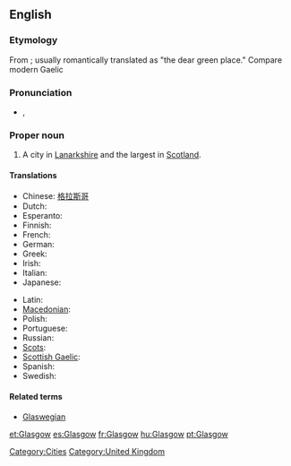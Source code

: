==English==

===Etymology===
From {{etyl|cel-bry}} {{term|glas cu||green hollow}}; usually romantically translated as "the dear green place." Compare modern Gaelic {{term|Glaschu||lang=gd}}

===Pronunciation===
* {{a|UK}} {{IPA|/ˈglæz.gəʊ/}}, {{SAMPA|/"gl{z.g@U/}}
{{rfp|local and general Scottish required}}

===Proper noun===
{{wikipedia}}
{{en-proper noun}}

# A city in [[Lanarkshire]] and the largest in [[Scotland]].

====Translations====
{{trans-top|the city Glasgow}}
* Chinese: [[格拉斯哥]]
* Dutch: {{t-|nl|Glasgow}}
* Esperanto: {{t-|eo|Glasgovo|xs=Esperanto}}
* Finnish: {{t-|fi|Glasgow}}
* French: {{t+|fr|Glasgow}}
* German: {{t-|de|Glasgow}}
* Greek: {{t|el|Γλασκώβη}}
* Irish: {{t-|ga|Glaschú|m|xs=Irish}}
* Italian: {{t-|it|Glasgow}}
* Japanese: {{t|ja|グラスゴー|tr=Gurasugō}}
{{trans-mid}}
* Latin: {{t|la|Glasgovia}}
* [[Macedonian]]: {{t|mk|Глазгов|tr=Glázgov}}
* Polish: {{t-|pl|Glasgow}}
* Portuguese: {{t-|pt|Glasgow}}
* Russian: {{t|ru|Глазго|tr=Glázgo}}
* [[Scots]]: {{tø|sco|Glesca|xs=Scots}}
* [[Scottish Gaelic]]: {{t-|gd|Glaschu|xs=Scottish Gaelic}}
* Spanish: {{t+|es|Glasgow}}
* Swedish: {{t-|sv|Glasgow}}
{{trans-bottom}}

====Related terms====
* [[Glaswegian]]

[[Category:Cities]]
[[Category:United Kingdom]]

[[et:Glasgow]]
[[es:Glasgow]]
[[fr:Glasgow]]
[[hu:Glasgow]]
[[pt:Glasgow]]